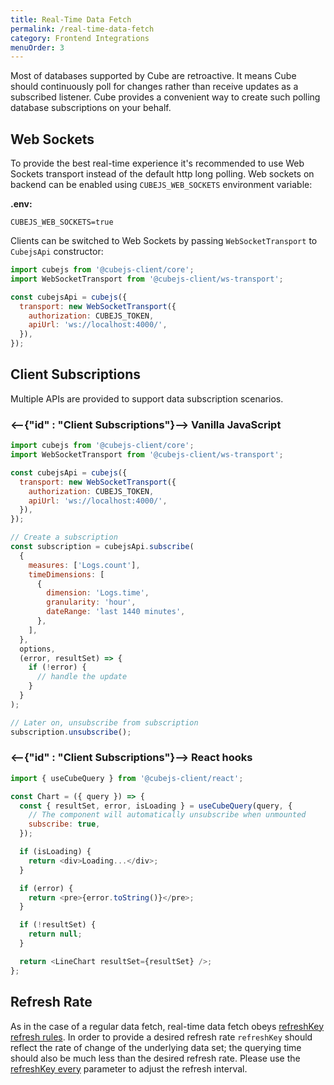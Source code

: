 ```yaml
---
title: Real-Time Data Fetch
permalink: /real-time-data-fetch
category: Frontend Integrations
menuOrder: 3
---
```


Most of databases supported by Cube are retroactive. It means Cube should
continuously poll for changes rather than receive updates as a subscribed
listener. Cube provides a convenient way to create such polling database
subscriptions on your behalf.

## Web Sockets

To provide the best real-time experience it's recommended to use Web Sockets
transport instead of the default http long polling. Web sockets on backend can
be enabled using `CUBEJS_WEB_SOCKETS` environment variable:

**.env:**

```dotenv
CUBEJS_WEB_SOCKETS=true
```

Clients can be switched to Web Sockets by passing `WebSocketTransport` to
`CubejsApi` constructor:

```javascript
import cubejs from '@cubejs-client/core';
import WebSocketTransport from '@cubejs-client/ws-transport';

const cubejsApi = cubejs({
  transport: new WebSocketTransport({
    authorization: CUBEJS_TOKEN,
    apiUrl: 'ws://localhost:4000/',
  }),
});
```

## Client Subscriptions

Multiple APIs are provided to support data subscription scenarios.

### <--{"id" : "Client Subscriptions"}--> Vanilla JavaScript

```javascript
import cubejs from '@cubejs-client/core';
import WebSocketTransport from '@cubejs-client/ws-transport';

const cubejsApi = cubejs({
  transport: new WebSocketTransport({
    authorization: CUBEJS_TOKEN,
    apiUrl: 'ws://localhost:4000/',
  }),
});

// Create a subscription
const subscription = cubejsApi.subscribe(
  {
    measures: ['Logs.count'],
    timeDimensions: [
      {
        dimension: 'Logs.time',
        granularity: 'hour',
        dateRange: 'last 1440 minutes',
      },
    ],
  },
  options,
  (error, resultSet) => {
    if (!error) {
      // handle the update
    }
  }
);

// Later on, unsubscribe from subscription
subscription.unsubscribe();
```

### <--{"id" : "Client Subscriptions"}--> React hooks

```javascript
import { useCubeQuery } from '@cubejs-client/react';

const Chart = ({ query }) => {
  const { resultSet, error, isLoading } = useCubeQuery(query, {
    // The component will automatically unsubscribe when unmounted
    subscribe: true,
  });

  if (isLoading) {
    return <div>Loading...</div>;
  }

  if (error) {
    return <pre>{error.toString()}</pre>;
  }

  if (!resultSet) {
    return null;
  }

  return <LineChart resultSet={resultSet} />;
};
```

## Refresh Rate

As in the case of a regular data fetch, real-time data fetch obeys
[refreshKey refresh rules](caching#refresh-keys). In order to provide a desired
refresh rate `refreshKey` should reflect the rate of change of the underlying
data set; the querying time should also be much less than the desired refresh
rate. Please use the [refreshKey every](/schema/reference/cube#refresh-key)
parameter to adjust the refresh interval.

